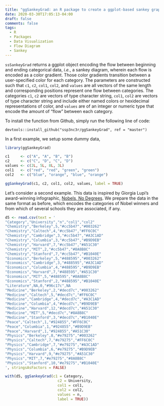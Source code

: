 ```yaml
---
title: "ggSankeyGrad: an R package to create a ggplot-based sankey graphic that encodes flows with color gradients"
date: 2020-03-30T17:05:13-04:00
draft: false
comments: false
tags:
  - R
  - Packages
  - Data Visualization
  - Flow Diagram
  - Sankey
---
```


`ssSankeyGrad` returns a ggplot object encoding the flow between beginning and ending categorical data, _i.e._, a sankey diagram, wherein each flow is encoded as a color gradient. Those color gradients transition between a user-specified color for each category. The parameters are constructed such that `c1`, `c2`, `col1`, `col2`, and `values` are all vectors of the same length and corresponding positions represent one flow between categories. The categories `c1`, `c2` are vectors of type character string, `col1`, `col2` are vectors of type character string and include either named colors or hexidecimal representations of color, and `values` are of an integer or numeric type that encode the amount of "flow" between each category.

To install the function from Github, simply run the following line of code: 

```
devtools::install_github("ssp3nc3r/ggSankeyGrad", ref = "master")
```

In a first example, we setup some dummy data,

```r
library(ggSankeyGrad)

c1     <- c("A", "A", "B", "B")
c2     <- c("C", "D", "C", "D")
values <- c(2L, 5L, 8L, 3L)
col1   <- c("red", "red", "green", "green")
col2   <- c("blue", "orange", "blue", "orange")

ggSankeyGrad(c1, c2, col1, col2, values, label = TRUE)
```

Let's consider a second example. This data is inspired by Giorgia Lupi's award-winning infographic, [Nobels, No Degrees](https://www.informationisbeautifulawards.com/showcase/204-nobels-no-degrees). We prepare the data in the same format as before, which encodes the categories of Nobel winners and from which of several schools they are associated, if any.

```r
d5 <- read.csv(text = '
"Category","University","n","col1","col2"
"Chemistry","Berkeley",5,"#cc5b47","#003262"
"Chemistry","Caltech",4,"#cc5b47","#FF6C0C"
"Chemistry","Cambridge",3,"#cc5b47","#A3C1AD"
"Chemistry","Columbia",3,"#cc5b47","#B9D9EB"
"Chemistry","Harvard",7,"#cc5b47","#A51C30"
"Chemistry","MIT",2,"#cc5b47","#8A8B8C"
"Chemistry","Stanford",7,"#cc5b47","#B1040E"
"Economics","Berkeley",5,"#488595","#003262"
"Economics","Cambridge",3,"#488595","#A3C1AD"
"Economics","Columbia",4,"#488595","#B9D9EB"
"Economics","Harvard",7,"#488595","#A51C30"
"Economics","MIT",5,"#488595","#8A8B8C"
"Economics","Stanford",2,"#488595","#B1040E"
"Literature",NA,0,"#96c17c",NA
"Medicine","Berkeley",2,"#decd7c","#003262"
"Medicine","Caltech",5,"#decd7c","#FF6C0C"
"Medicine","Cambridge",4,"#decd7c","#A3C1AD"
"Medicine","Columbia",4,"#decd7c","#B9D9EB"
"Medicine","Harvard",12,"#decd7c","#A51C30"
"Medicine","MIT",5,"#decd7c","#8A8B8C"
"Medicine","Stanford",3,"#decd7c","#B1040E"
"Peace","Caltech",1,"#924855","#FF6C0C"
"Peace","Columbia",1,"#924855","#B9D9EB"
"Peace","Harvard",1,"#924855","#A51C30"
"Physics","Berkeley",8,"#e79275","#003262"
"Physics","Caltech",7,"#e79275","#FF6C0C"
"Physics","Cambridge",7,"#e79275","#A3C1AD"
"Physics","Columbia",6,"#e79275","#B9D9EB"
"Physics","Harvard",9,"#e79275","#A51C30"
"Physics","MIT",7,"#e79275","#8A8B8C"
"Physics","Stanford",10,"#e79275","#B1040E"
', stringsAsFactors = FALSE)

with(d5, ggSankeyGrad(c1 = Category,
                        c2 = University,
                        col1 = col1,
                        col2 = col2,
                        values = n,
                        label = TRUE))
```

